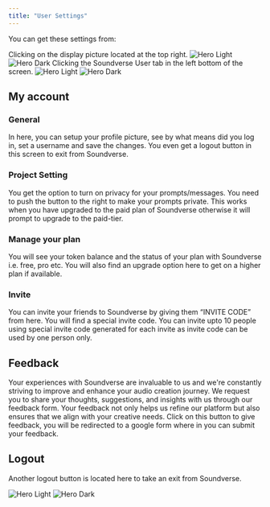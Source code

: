 ```yaml
---
title: "User Settings"
---
```


You can get these settings from:

<Steps>
  <Step title="First Step">
    Clicking on the display picture located at the top right.
    <img
      className="block dark:hidden"
      src="/images/account/user-settings-1.png"
      alt="Hero Light"
    />
    <img className="hidden dark:block" src="/images/account/user-settings-1.png" alt="Hero Dark" />
  </Step>
  <Step title="Second Step">
    Clicking the Soundverse User tab in the left bottom of the screen.
    <img
      className="block dark:hidden"
      src="/images/account/user-settings-2.png"
      alt="Hero Light"
    />
    <img className="hidden dark:block" src="/images/account/user-settings-2.png" alt="Hero Dark" />
  </Step>
</Steps>

## My account

### General

In here, you can setup your profile picture, see by what means did you log in, set a username and save the changes. You even get a logout button in this screen to exit from Soundverse.

### Project Setting

You get the option to turn on privacy for your prompts/messages. You need to push the button to the right to make your prompts private. This works when you have upgraded to the paid plan of Soundverse otherwise it will prompt to upgrade to the paid-tier.

### Manage your plan

You will see your token balance and the status of your plan with Soundverse i.e. free, pro etc. You will also find an upgrade option here to get on a higher plan if available.

### Invite

You can invite your friends to Soundverse by giving them “INVITE CODE” from here. You will find a special invite code. You can invite upto 10 people using special invite code generated for each invite as invite code can be used by one person only.

## Feedback

Your experiences with Soundverse are invaluable to us and we're constantly striving to improve and enhance your audio creation journey. We request you to share your thoughts, suggestions, and insights with us through our feedback form. Your feedback not only helps us refine our platform but also ensures that we align with your creative needs. Click on this button to give feedback, you will be redirected to a google form where in you can submit your feedback.

## Logout

Another logout button is located here to take an exit from Soundverse.

<img
  className="block dark:hidden"
  src="/gifs/account/user-settings.gif"
  alt="Hero Light"
/>
<img
  className="hidden dark:block"
  src="/gifs/account/user-settings.gif"
  alt="Hero Dark"
/>
